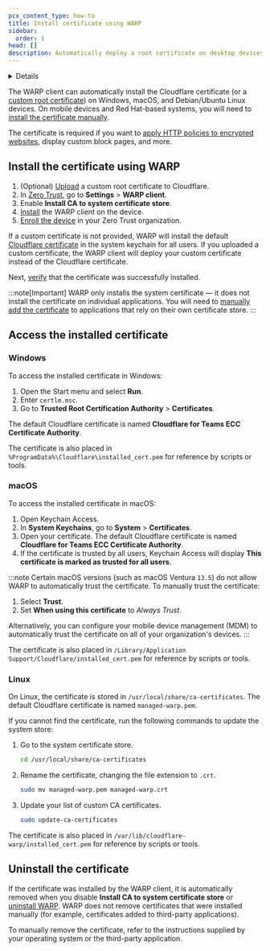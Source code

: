 ```yaml
---
pcx_content_type: how-to
title: Install certificate using WARP
sidebar:
  order: 1
head: []
description: Automatically deploy a root certificate on desktop devices.
---
```



<Details header="Feature availability">

| [WARP modes](/cloudflare-one/connections/connect-devices/warp/configure-warp/warp-modes/) | [Zero Trust plans](https://www.cloudflare.com/teams-pricing/) |
| ----------------------------------------------------------------------------------------- | ------------------------------------------------------------- |
| All modes                                                                                 | All plans                                                     |

| System              | Availability | Minimum WARP version |
| ------------------- | ------------ | -------------------- |
| Windows             | ✅           | 2023.3.381.0         |
| macOS               | ✅           | 2023.3.381.0         |
| Linux <sup>\*</sup> | ✅           | 2023.3.381.0         |
| iOS                 | ❌           |                      |
| Android             | ❌           |                      |
| ChromeOS            | ❌           |                      |

<sup>*</sup> Only supported on Debian-based systems.
</Details>

The WARP client can automatically install the Cloudflare certificate (or a [custom root certificate](/cloudflare-one/connections/connect-devices/warp/user-side-certificates/custom-certificate/)) on Windows, macOS, and Debian/Ubuntu Linux devices. On mobile devices and Red Hat-based systems, you will need to [install the certificate manually](/cloudflare-one/connections/connect-devices/warp/user-side-certificates/install-cloudflare-cert/).

The certificate is required if you want to [apply HTTP policies to encrypted websites](/cloudflare-one/policies/gateway/http-policies/tls-decryption/), display custom block pages, and more.

## Install the certificate using WARP

1. (Optional) [Upload](/cloudflare-one/connections/connect-devices/warp/user-side-certificates/custom-certificate/) a custom root certificate to Cloudflare.
2. In [Zero Trust](https://one.dash.cloudflare.com/), go to **Settings** > **WARP client**.
3. Enable **Install CA to system certificate store**.
4. [Install](/cloudflare-one/connections/connect-devices/warp/download-warp/) the WARP client on the device.
5. [Enroll the device](/cloudflare-one/connections/connect-devices/warp/deployment/manual-deployment/) in your Zero Trust organization.

If a custom certificate is not provided, WARP will install the default [Cloudflare certificate](/cloudflare-one/connections/connect-devices/warp/user-side-certificates/install-cloudflare-cert/#download-the-cloudflare-root-certificate) in the system keychain for all users. If you uploaded a custom certificate, the WARP client will deploy your custom certificate instead of the Cloudflare certificate.

Next, [verify](#access-the-installed-certificate) that the certificate was successfully installed.

:::note[Important]
WARP only installs the system certificate — it does not install the certificate on individual applications. You will need to [manually add the certificate](/cloudflare-one/connections/connect-devices/warp/user-side-certificates/install-cloudflare-cert/#add-the-certificate-to-applications) to applications that rely on their own certificate store.
:::

## Access the installed certificate

### Windows

To access the installed certificate in Windows:

1. Open the Start menu and select **Run**.
2. Enter `certlm.msc`.
3. Go to **Trusted Root Certification Authority** > **Certificates**.

The default Cloudflare certificate is named **Cloudflare for Teams ECC Certificate Authority**.

The certificate is also placed in `%ProgramData%\Cloudflare\installed_cert.pem` for reference by scripts or tools.

### macOS

To access the installed certificate in macOS:

1. Open Keychain Access.
2. In **System Keychains**, go to **System** > **Certificates**.
3. Open your certificate. The default Cloudflare certificate is named **Cloudflare for Teams ECC Certificate Authority**.
4. If the certificate is trusted by all users, Keychain Access will display **This certificate is marked as trusted for all users**.

:::note
Certain macOS versions (such as macOS Ventura `13.5`) do not allow WARP to automatically trust the certificate. To manually trust the certificate:

1. Select **Trust**.
2. Set **When using this certificate** to _Always Trust_.

Alternatively, you can configure your mobile device management (MDM) to automatically trust the certificate on all of your organization's devices.
:::

The certificate is also placed in `/Library/Application Support/Cloudflare/installed_cert.pem` for reference by scripts or tools.

### Linux

On Linux, the certificate is stored in `/usr/local/share/ca-certificates`. The default Cloudflare certificate is named `managed-warp.pem`.

If you cannot find the certificate, run the following commands to update the system store:

1. Go to the system certificate store.

   ```sh
   cd /usr/local/share/ca-certificates
   ```

2. Rename the certificate, changing the file extension to `.crt`.

   ```sh
   sudo mv managed-warp.pem managed-warp.crt
   ```

3. Update your list of custom CA certificates.

   ```sh
   sudo update-ca-certificates
   ```

The certificate is also placed in `/var/lib/cloudflare-warp/installed_cert.pem` for reference by scripts or tools.

## Uninstall the certificate

If the certificate was installed by the WARP client, it is automatically removed when you disable **Install CA to system certificate store** or [uninstall WARP](/cloudflare-one/connections/connect-devices/warp/remove-warp/). WARP does not remove certificates that were installed manually (for example, certificates added to third-party applications).

To manually remove the certificate, refer to the instructions supplied by your operating system or the third-party application.
